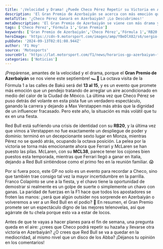```yaml
---
title: '¡Velocidad y Drama! ¿Puede Checo Pérez Repetir su Victoria en Azerbaiyán?'
description: 'El Gran Premio de Azerbaiyán se acerca con más emoción que nunca. ¿Podrá Checo Pérez hacer historia otra vez en Bakú? ¡Descúbrelo aquí!'
metaTitle: '¿Checo Pérez Ganará en Azerbaiyán? ¡Lo Descubrimos!'
metaDescription: 'El Gran Premio de Azerbaiyán se viene con más drama y velocidad. ¿Logrará Checo Pérez la victoria nuevamente? ¡No te lo pierdas!'
tags: ['Checo Pérez','Fórmula 1','Gran Premio']
keywords: ['Gran Premio de Azerbaiyán','Checo Pérez','Fórmula 1','RB20','drama automovilismo']
heroImage: 'https://cdn-9.motorsport.com/images/amp/YBeDlX82/s6/sergio-perez-red-bull-racing-r.jpg'
pubDate: '2024-09-13T02:01:08.944Z'
author: 'F1 Hoy'
source: 'Motosports'
sourceUrl: 'https://lat.motorsport.com/f1/news/horarios-gp-azerbaiyan-f1-2024/10651262/?utm_source=RSS&utm_medium=referral&utm_campaign=RSS-F1&utm_term=News&utm_content=lat'
categories: ['Noticias']
---
```

¡Prepárense, amantes de la velocidad y el drama, porque el **Gran Premio de Azerbaiyán** se nos viene este septiembre! 🏎️💨 La octava visita de la Fórmula 1 a las calles de Bakú será del **13 al 15**, y es un evento que promete más emoción que un pendejo tratando de arreglar un aire acondicionado en medio del calor de la Ciudad de México. La última vez que Checo Pérez se puso detrás del volante en esta pista fue un verdadero espectáculo, ganando la carrera y dejando a Max Verstappen más atrás que la dignidad de un influencer fracasado. Pero este año, la situación es más volátil que tu ex en una fiesta. 

Red Bull está sufriendo una crisis de identidad con su **RB20**, y la última vez que vimos a Verstappen no fue exactamente un despliegue de poder y dominio: terminó en un decepcionante sexto lugar en Monza, mientras Pérez no se quedó atrás, ocupando la octava posición. La pelea por la victoria se torna más emocionante ahora que Ferrari y McLaren se han puesto las pilas. McLaren, con su **MCL38**, parece tener los cojones bien puestos esta temporada, mientras que Ferrari llegó a ganar en Italia, dejando a Red Bull sintiéndose como el primo feo en la reunión familiar. 😱

Por si fuera poco, este GP no solo es un evento para recordar a Checo, sino que también trae consigo tal vez la mayor incertidumbre en la parrilla. Franco Colapinto se une a la fiesta, y el chavo tiene la oportunidad de demostrar si realmente es un golpe de suerte o simplemente un chavo con ganas. La paridad de fuerzas en la F1 hace que todos los apostadores se froten las manos: ¿será que algún outsider nos sorprende en Azerbaiyán o volveremos a ver a un Red Bull en el podio? 🤔 En resumen, el Gran Premio promete ser un espectáculo digno de las mejores telenovelas, así que agárrate de tu chela porque esto va a estar de locos.

Antes de que te vayas a hacer planes para el fin de semana, una pregunta queda en el aire: ¿crees que Checo podrá repetir su hazaña y llevarse otra victoria en Azerbaiyán? ¿O crees que Red Bull se va a quedar en la mediocridad, al mismo nivel que un disco de los Abba? ¡Déjanos tu opinión en los comentarios!


